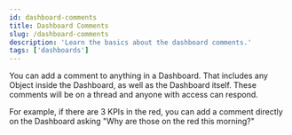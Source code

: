 ```yaml
---
id: dashboard-comments
title: Dashboard Comments
slug: /dashboard-comments
description: 'Learn the basics about the dashboard comments.'
tags: ['dashboards']
---
```


You can add a comment to anything in a Dashboard. That includes any Object inside the Dashboard, as well as the Dashboard itself. These comments will be on a thread and anyone with access can respond.

For example, if there are 3 KPIs in the red, you can add a comment directly on the Dashboard asking "Why are those on the red this morning?"